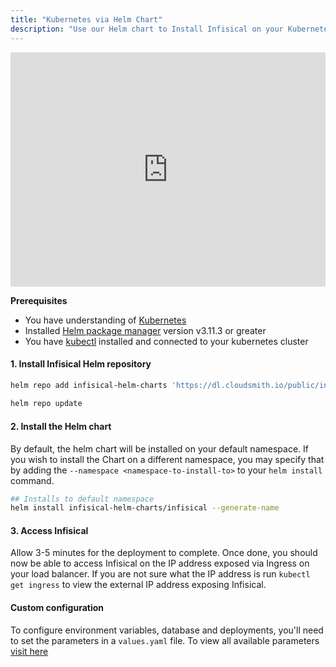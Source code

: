 ```yaml
---
title: "Kubernetes via Helm Chart"
description: "Use our Helm chart to Install Infisical on your Kubernetes cluster"
---
```

<iframe width="100%" height="375" src="https://www.youtube.com/embed/ugJZSCcZaV8" title="YouTube video player" frameborder="0" allow="accelerometer; autoplay; clipboard-write; encrypted-media; gyroscope; picture-in-picture; web-share" allowfullscreen></iframe>
  
**Prerequisites**
- You have understanding of [Kubernetes](https://kubernetes.io/)
- Installed [Helm package manager](https://helm.sh/) version v3.11.3 or greater
- You have [kubectl](https://kubernetes.io/docs/reference/kubectl/kubectl/) installed and connected to your kubernetes cluster


#### 1. Install Infisical Helm repository 

```bash
helm repo add infisical-helm-charts 'https://dl.cloudsmith.io/public/infisical/helm-charts/helm/charts/' 
  
helm repo update
```

#### 2. Install the Helm chart 

By default, the helm chart will be installed on your default namespace. If you wish to install the Chart on a different namespace, you may specify
that by adding the `--namespace <namespace-to-install-to>` to your `helm install` command.

```bash
## Installs to default namespace
helm install infisical-helm-charts/infisical --generate-name 
```

#### 3. Access Infisical
Allow 3-5 minutes for the deployment to complete. Once done, you should now be able to access Infisical on the IP address exposed via Ingress on your load balancer. If you are not sure what the IP address is run `kubectl get ingress` to view the external IP address exposing Infisical.
  
#### Custom configuration
To configure environment variables, database and deployments, you'll need to set the parameters in a `values.yaml` file. To view all available parameters [visit here](https://github.com/Infisical/infisical/tree/main/helm-charts/infisical#parameters)
